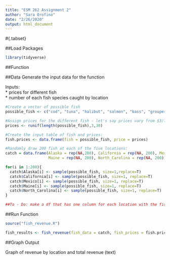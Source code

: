 ```yaml
---
title: "ESM 262 Assignment 2"
author: "Sara Orofino"
date: "2/26/2020"
output: html_document
---
```


#{.tabset}

##Load Packages
```r
library(tidyverse)
```


##Function
 

##Data
Generate the input data for the function  

Inputs:  
 * prices for different fish  
 * number of each fish species caught by location  
 
```r
#Create a vector of possible fish
possible_fish <- c("cod", "tuna", "halibut", "salmon", "bass", "grouper", "rockfish")  

#Assign prices for the different fish - let's say prices vary from $3/lb to $30/lb
prices <- runif(length(possible_fish),3,30)

#Create the input table of fish and prices:
fish.prices <- data.frame(fish = possible_fish, price = prices)

#Randomly draw 200 fish at each of the five locations:
catch = data.frame(Alaska = rep(NA,200), California = rep(NA, 200), Mexico = rep(NA, 200),
                   Maine = rep(NA, 200), North_Carolina = rep(NA, 200))

for(i in 1:200){
  catch$Alaska[i] <- sample(possible_fish, size=1,replace=T)
  catch$California[i] <- sample(possible_fish, size=1, replace=T)
  catch$Mexico[i] <- sample(possible_fish, size=1, replace=T)
  catch$Maine[i] <- sample(possible_fish, size=1, replace=T)
  catch$North_Carolina[i] <- sample(possible_fish, size=1, replace=T)
}

##To - Do: make a df that has one column for each location with the fish species as rows and the number of each fish caught at each location as the column values

```

##Run Function
```r
source("fish_revenue.R")

fish_results <- fish_revenue(fish_data = catch, fish_prices = fish.prices)
```


##Graph Output

Graph of revenue by location and total revenue (text)  